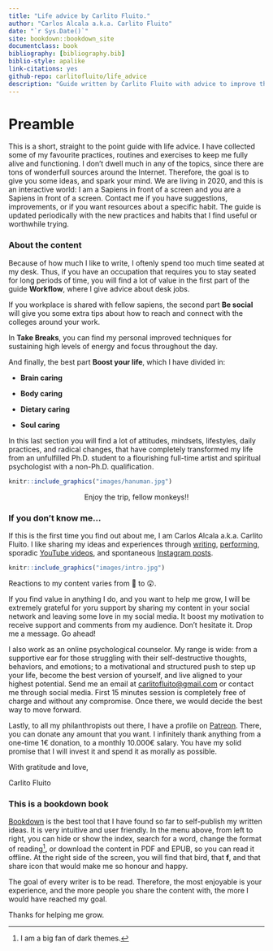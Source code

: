 ```yaml
--- 
title: "Life advice by Carlito Fluito."
author: "Carlos Alcala a.k.a. Carlito Fluito"
date: "`r Sys.Date()`"
site: bookdown::bookdown_site
documentclass: book
bibliography: [bibliography.bib]
biblio-style: apalike
link-citations: yes
github-repo: carlitofluito/life_advice
description: "Guide written by Carlito Fluito with advice to improve the quality of your life."
---
```


# Preamble {-#preamble}

This is a short, straight to the point guide with life advice. I have collected some of my favourite practices, routines and exercises to keep me fully alive and functioning. I don't dwell much in any of the topics, since there are tons of wonderfull sources around the Internet. Therefore, the goal is to give you some ideas, and spark your mind. We are living in 2020, and this is an interactive world: I am a Sapiens in front of a screen and you are a Sapiens in front of a screen. Contact me if you have suggestions, improvements, or if you want resources about a specific habit. The guide is updated periodically with the new practices and habits that I find useful or worthwhile trying.

### About the content {-}

Because of how much I like to write, I oftenly spend too much time seated at my desk. Thus, if you have an occupation that requires you to stay seated for long periods of time, you will find a lot of value in the first part of the guide **Workflow**, where I give advice about desk jobs.

If you workplace is shared with fellow sapiens, the second part **Be social** will give you some extra tips about how to reach and connect with the colleges around your work. 

In **Take Breaks**, you can find my personal improved techniques for sustaining high levels of energy and focus throughout the day. 

And finally, the best part **Boost your life**, which I have divided in: 

* **Brain caring**

* **Body caring**

* **Dietary caring**

* **Soul caring**

In this last section you will find a lot of attitudes, mindsets, lifestyles, daily practices, and radical changes, that have completely transformed my life from an unfulfilled Ph.D. student to a flourishing full-time artist and spiritual psychologist with a non-Ph.D. qualification.

```r
knitr::include_graphics("images/hanuman.jpg")
```

<center>Enjoy the trip, fellow monkeys!!</center> 

### If you don't know me... {-#intro}

If this is the first time you find out about me, I am Carlos Alcala a.k.a. Carlito Fluito. I like sharing my ideas and experiences through [writing](www.carlitofluitoideas.com), [performing](www.carlitofluito.com), sporadic [YouTube videos](https://www.youtube.com/channel/UC5Q8igPq_lE1JQNwbjjy7wA), and spontaneous [Instagram posts](https://www.instagram.com/carlitofluito/?hl=en).

```r
knitr::include_graphics("images/intro.jpg")
```

Reactions to my content varies from &#129320; to &#128562;.

If you find value in anything I do, and you want to help me grow, I will be extremely grateful for yoru support by sharing my content in your social network and leaving some love in my social media. It boost my motivation to receive support and comments from my audience. Don't hesitate it. Drop me a message. Go ahead!

I also work as an online psychological counselor. My range is wide: from a supportive ear for those struggling with their self-destructive thoughts, behaviors, and emotions; to a motivational and structured push to step up your life, become the best version of yourself, and live aligned to your highest potential. Send me an email at [carlitofluito@gmail.com](mailto:carlitofluito@gmail.com) or contact me through social media. First 15 minutes session is completely free of charge and without any compromise. Once there, we would decide the best way to move forward.

Lastly, to all my philanthropists out there, I have a profile on [Patreon](https://www.patreon.com/carlitofluito). There, you can donate any amount that you want. I infinitely thank anything from a one-time 1€ donation, to a monthly 10.000€ salary. You have my solid promise that I will invest it and spend it as morally as possible.

With gratitude and love,

Carlito Fluito


### This is a bookdown book {-}

[Bookdown](https://bookdown.org/) is the best tool that I have found so far to self-publish my written ideas. It is very intuitive and user friendly. In the menu above, from left to right, you can hide or show the index, search for a word, change the format of reading^[I am a big fan of dark themes.], or download the content in PDF and EPUB, so you can read it offline. At the right side of the screen, you will find that bird, that **f**, and that share icon that would make me so honour and happy. 

The goal of every writer is to be read. Therefore, the most enjoyable is your experience, and the more people you share the content with, the more I would have reached my goal. 

Thanks for helping me grow.


